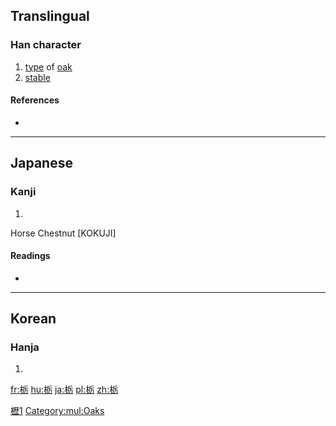 {{also|櫪|枥}}
==Translingual==
{{ja-forms|栃|[[枥]]|[[櫪]]}}
===Han character===
{{Han char|rn=75|rad=木|as=05|sn=9|four=|canj=木竹一尸 (DHMS)|ids=⿰[[木]][[厉]]}}

# [[type]] of [[oak]]
# [[stable]]

====References====
* {{Han ref|kx=0521.121|dkj=14687|hdz=21185.041|uh=6803|ud=26627}}

[[Category:CJKV characters simplified differently in Japan and China|櫪1]]
[[Category:mul:Oaks]]

----

==Japanese==

===Kanji===
{{ja-kanji|grade=|rs=木05}}

# {{defn|lang=ja|sort=木05}}

Horse Chestnut 
[KOKUJI]

====Readings====
* {{ja-readings|on=|kun=[[とち]] (tochi)}}

----

==Korean==

===Hanja===
{{ko-hanja|hangeul=[[회]]|eumhun=|rv=hoe|mr=hoe|y=hoy}}

# {{defn|lang=ko|sort=木05}}

[[fr:栃]]
[[hu:栃]]
[[ja:栃]]
[[pl:栃]]
[[zh:栃]]